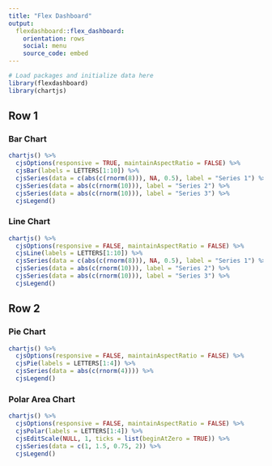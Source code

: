```yaml
---
title: "Flex Dashboard"
output: 
  flexdashboard::flex_dashboard:
    orientation: rows
    social: menu
    source_code: embed
---
```


```r
# Load packages and initialize data here
library(flexdashboard)
library(chartjs)
```

Row 1
-------------------------------------

### Bar Chart

```r
chartjs() %>%
  cjsOptions(responsive = TRUE, maintainAspectRatio = FALSE) %>% 
  cjsBar(labels = LETTERS[1:10]) %>%
  cjsSeries(data = c(abs(c(rnorm(8))), NA, 0.5), label = "Series 1") %>%
  cjsSeries(data = abs(c(rnorm(10))), label = "Series 2") %>%
  cjsSeries(data = abs(c(rnorm(10))), label = "Series 3") %>% 
  cjsLegend()
```

### Line Chart

```r
chartjs() %>%
  cjsOptions(responsive = FALSE, maintainAspectRatio = FALSE) %>% 
  cjsLine(labels = LETTERS[1:10]) %>%
  cjsSeries(data = c(abs(c(rnorm(8))), NA, 0.5), label = "Series 1") %>%
  cjsSeries(data = abs(c(rnorm(10))), label = "Series 2") %>%
  cjsSeries(data = abs(c(rnorm(10))), label = "Series 3") %>% 
  cjsLegend()
```

Row 2
-------------------------------------

### Pie Chart

```r
chartjs() %>%
  cjsOptions(responsive = FALSE, maintainAspectRatio = FALSE) %>% 
  cjsPie(labels = LETTERS[1:4]) %>%
  cjsSeries(data = abs(c(rnorm(4)))) %>% 
  cjsLegend()
```


### Polar Area Chart

```r
chartjs() %>%
  cjsOptions(responsive = FALSE, maintainAspectRatio = FALSE) %>% 
  cjsPolar(labels = LETTERS[1:4]) %>%
  cjsEditScale(NULL, 1, ticks = list(beginAtZero = TRUE)) %>%
  cjsSeries(data = c(1, 1.5, 0.75, 2)) %>% 
  cjsLegend()
```
